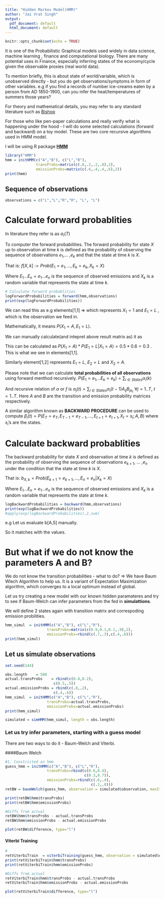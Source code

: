 ```yaml
---
title: "Hidden Markov Model(HMM)"
author: "Jai Vrat Singh"
output:
  pdf_document: default
  html_document: default
---
```


```r
knitr::opts_chunk$set(echo = TRUE)
```

It is one of the Probabilistic Graphical models used widely in data science, machine learning , finance and computational biology. There are many potential uses in Finance, especially inferring states of the economy/cycle given the observable proxies (real world data).

To mention briefly, this is about state of world/variable, which is unobserved directly - but you do get observations/symptoms in form of other variables. e.g if you find a records of number ice-creams eaten by a person from AD 1850-1900, can you infer the heat/temperatures of summers those years?  


For theory and mathematical details, you may refer to any standard literature such as  [Bishop](http://users.isr.ist.utl.pt/~wurmd/Livros/school/Bishop%20-%20Pattern%20Recognition%20And%20Machine%20Learning%20-%20Springer%20%202006.pdf)

For those who like pen-paper calculations and really verify what is happening under the hood - I will do  some selected calculations (forward and backward) on a toy model. These are two core recursive algorithms used in HMM model.

I will be using R package [**HMM**](https://cran.r-project.org/web/packages/HMM/HMM.pdf)

```r
library("HMM")
hmm = initHMM(c("A","B"), c("L","R"), 
              transProbs=matrix(c(.8,.2,.2,.8),2), 
              emissionProbs=matrix(c(.6,.4,.4,.6),2))
print(hmm)
```

## Sequence of observations

```r
observations = c("L","L","R","R", "L", "L")
```
# Calculate forward probablities 

In literature they refer is as $\alpha_{i}(T)$

To computer the forward probabilities. The forward probability for state $X$ up to observation at time $k$ is defined as the probability of observing the sequence of observations $e_1$,$...$ ,$e_k$ and that the state at time $k$ is $X$. 

That is: $f[X,k] := Prob(E_1 = e_1, ... , E_k = e_k , X_k = X)$

Where $E_1...E_n = e_1...e_n$ is the sequence of observed emissions and $X_k$ is a random variable that represents the state at time $k$.

```r
# Calculate forward probablities
logForwardProbabilities = forward(hmm,observations)
print(exp(logForwardProbabilities))
```

We can read this as e.g elements[1,1] => which represents $X_1 = 1$ and $E_1 = L$ , which is the observation we feed in.

Mathematically, it means $P(X_1 = A, E_1 = L)$. 

We can manually calculate(and intepret above result matrix as) it as

This can be calculated as $P(X_1=A)* P(E_1=L|X_1=A) = 0.5 * 0.6 = 0.3$ . This is what we see in elements[1,1].

Similarly element[1,2] represents $E_1=L$, $E_2=L$ and $X_2 = A$.

\begin{equation}\label{xx}
\begin{split}
element[1,2]\\
& = P(E_1=L, E_2=L, X_2 = A)\\
& = P(E_1=L, E_2=L, X_1 = A, X_2 = A) + P(E_1=L, E_2=L, X_1 = B, X_2 = A) \\
& = P(X_1 = A)*P(E_2=L| X_1=A)* P(X_2 = A|X1 = A) * P(E_2 = L| X_2 = A) \\
&   + P(X_1 = A)*P(E_2=L| X_1=B)* P(X_2 = A|X1 = B) * P(E_2 = L| X_2 = A) \\
& = 0.5 * 0.6 * 0.8 * 0.6 + 0.5 * 0.4 * 0.2 * 0.6 \\
& = 0.168
\end{split}
\end{equation}


Please note that we can calculate **total probabilities of all observations** using forward menthod recursively. 
$P(E_1=e_1,..E_k=e_k) = \sum_{i \in States } \alpha_i(k)$

And recursive relation of $\alpha$ or $f$ is
$\alpha_j(t) = \sum_{i \in States} \alpha_i(t-1) A_{ij}B_{je_t}$  $\forall j=1..T$, $t=1..T$. Here $A$ and $B$ are the transition and emission probability matrices respectively.


A similar algorithm known as **BACKWARD PROCEDURE**  can be used to compute $\beta_i(t) = P(E_T=e_T, E_{T-1} = e_{T-1}, ... , E_{t+1} = e_{t+1}, X_{t}=s_i; A, B)$ where $s_i$'s are the states.


# Calculate backward probablities

The backward probability for state $X$ and observation at time $k$ is defined as the probability of observing the sequence of observations
$e_{k+1}$, $...$ ,$e_n$ under the condition that the state at time $k$ is $X$. 

That is:
$b_{X,k} = Prob(E_{k+1} = e_{k+1}, ... , E_n = e_n | X_k = X)$

Where $E_1...E_n = e_1...e_n$ is the sequence of observed emissions and $X_k$ is a random variable that represents the state at time $k$.


```r
logBackwardProbabilities = backward(hmm,observations)
print(exp(logBackwardProbabilities))
#apply(exp(logBackwardProbabilities),2,sum)
```


e.g Let us evaluate b[A,5] manually.

\begin{equation}
\begin{split}
b[A,5] & = P(E_6 = L | X_5 = A)\\
       & = P(E_6 = L, X_6 = A| X_5 = A) + P(E_6 = L, X_6 = B | X_5 = A)\\
       & = P(X_6=A | X_5=A) * P(E_6 = L| X_6=A) + P(X_6 = B |X_5 = A) * P(E_6 = L|X_6 = B)\\
       & = 0.8 * 0.6 + 0.2 * 0.4\\
       & = 0.56
\end{split}
\end{equation}

So it matches with the values.


# But what if we do not know the parameters A and B?

We do not know the transition probabilities - what to do? => We have Baum Wlech Algorithm to help us. It is a variant of Expectation Maximization algorithm, which converges to a local optimum instead of global.

Let us try creating a new model with our known hidden paramateres and try to see if Baum-Welch can infer parameters from the fed in **simulattions**.

We will define 2 states again with transition matrix and correspoding emission probilities.

```r

hmm_simul  = initHMM(c("A","B"), c("L","R"), 
                   transProbs=matrix(c(0.9,0.1,0.1,.9),2), 
                   emissionProbs=rbind(c(.7,.3),c(.4,.6)))
print(hmm_simul)

```

## Let us simulate observations


```r
set.seed(144)

obs.length    = 500
actual.transProbs    = rbind(c(0.8,0.2),
                      c(0.5,.5))
actual.emissionProbs = rbind(c(.8,.2),
                      c(.4,.6))
hmm_simul  = initHMM(c("A","B"), c("L","R"), 
                   transProbs=actual.transProbs, 
                   emissionProbs=actual.emissionProbs)
print(hmm_simul)

simulated = simHMM(hmm_simul, length = obs.length)
```

### Let us try infer parameters, starting with a guess model

There are two ways to do it - Baum-Welch and Viterbi.

####Baum Welch

```r

#1. Constricted an hmm
guess_hmm = initHMM(c("A","B"), c("L","R"), 
                   transProbs=rbind(c(0.6,0.4),
                                    c(0.3,0.7)), 
                   emissionProbs=rbind(c(.6,.4),
                                       c(.2,.8)))
retBW = baumWelch(guess_hmm, observation = simulated$observation, maxIterations=10000, delta=1E-9, pseudoCount=0)

print(retBW$hmm$transProbs)
print(retBW$hmm$emissionProbs)

#Diffs from actual
retBW$hmm$transProbs - actual.transProbs
retBW$hmm$emissionProbs - actual.emissionProbs
```



```r
plot(retBW$difference, type="l")
```

#### Viterbi Training 

```r

#
retViterbiTrain  = viterbiTraining(guess_hmm, observation = simulated$observation, maxIterations=10000, delta=1E-9, pseudoCount=0)
print(retViterbiTrain$hmm$transProbs)
print(retViterbiTrain$hmm$emissionProbs)

#Diffs from actual
retViterbiTrain$hmm$transProbs - actual.transProbs
retViterbiTrain$hmm$emissionProbs - actual.emissionProbs
```

```r
plot(retViterbiTrain$difference, type="l")
```
